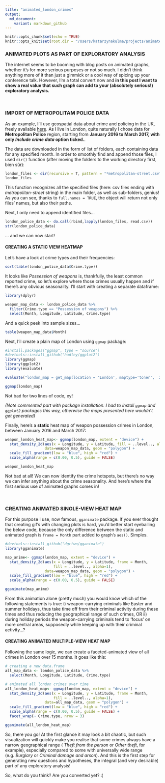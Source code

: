 ```yaml
---
title: "animated_london_crimes"
output: 
  md_document:
    variant: markdown_github
---
```


```r
knitr::opts_chunk$set(echo = TRUE)
knitr::opts_knit$set(root.dir = "/Users/katarzynakulma/projects/animated_maps/")
```

### ANIMATED PLOTS AS PART OF EXPLORATORY ANALYSIS 

The internet seems to be booming with blog posts on animated graphs, whether it's for more serious purposes or not so much. I didn't think anything more of it than just a gimmick or a cool way of spicing up your conference talk. However, I'm a total convert now and **in this post I want to show a real value that such graph can add to your (absolutely serious!) exploratory analysis.**

<br>

### IMPORT OF METROPOLITAM POLICE DATA 

As an example, I'll use geospatial data about crime and policing in the UK, freely available [here](https://data.police.uk/data/). As I live in London, quite naturally I chose data for **Metropolitan Police** region, starting from **January 2016 to March 2017, with only _Include crime data_ option ticked.**. 

The data are downloaded in the form of list of folders, each containing data for any specified month. In order to smoothly find and append those files, I used `dir()` function (after moving the folders to the working directory first, bien sûr):

```r
london_files <- dir(recursive = T, pattern = "*metropolitan-street.csv", full.names=TRUE)
london_files
```

This function recognizes all the specified files (here: csv files ending with *metropolitan-street* string) in the main folder, as well as sub-folders, genius! As you can see, thanks to `full.names = TRUE`, the object will return not only files' names, but also their paths.

Next, I only need to append identified files...
```r
london_police_data <- do.call(rbind,lapply(london_files, read.csv))
str(london_police_data) 
```
... and we can now start!

#### CREATING A STATIC VIEW HEATMAP

Let's have a look at crime types and their frequencies:

```r
sort(table(london_police_data$Crime.type))
```

It looks like _Possession of weapons_ is, thankfully, the least common reported crime, so let's explore where those crimes usually happen and if there's any obvious seasonality. I'll start with creating a separate dataframe: 

```r
library(dplyr)

weapon_map_data <- london_police_data %>%
  filter(Crime.type == "Possession of weapons") %>% 
  select(Month, Longitude, Latitude, Crime.type)
```

And a quick peek into sample sizes...

```r
table(weapon_map_data$Month)
```

Next, I'll create a plain map of London using `ggmap` package:

```r
#install.packages("ggmap", type = "source")
#devtools::install_github("hadley/ggplot2")
library(ggmap)
library(ggplot2)
library(evaluate)

evaluate("london_map = get_map(location = 'London', maptype='toner',  zoom = 10)")

ggmap(london_map)
```

Not bad for two lines of code, ey!

_(Note commented part with package installation: I had to install `ggmap` and `ggplot2` packages this way, otherwise the maps presented here wouldn't get generated)_

Finally, here's a **static** heat map of weapon possession crimes in London, between January 2016 and March 2017:

```r
weapon_london_heat_map<- ggmap(london_map, extent = "device") +
  stat_density_2d(aes(x = Longitude, y = Latitude, fill = ..level.., alpha=1),
                  data=weapon_map_data, geom = "polygon") +
  scale_fill_gradient(low = "blue", high = "red") +
  scale_alpha(range = c(0.00, 0.5), guide = FALSE) 

weapon_london_heat_map
```

Not bad at all! We can now identify the crime hotspots, but there's no way we can infer anything about the crime seasonality. And here's where the first serious use of animated graphs comes in!

<br>

### CREATING ANIMATED SINGLE-VIEW HEAT MAP

For this purpose I use, now famous, `gganimate` package. If you ever thought that creating gif's with changing plots is hard, you'd better start eyeballing the below code, because the only difference between the static and animated graph is `frame = Month` part added to graph's `aes()`. Simples. 

```r
#devtools::install_github("dgrtwo/gganimate")
library(gganimate)

map_anime<- ggmap(london_map, extent = "device") +
  stat_density_2d(aes(x = Longitude, y = Latitude, frame = Month, 
                      fill = ..level.., alpha=1),
                  data=weapon_map_data, geom = "polygon") +
  scale_fill_gradient(low = "blue", high = "red") +
  scale_alpha(range = c(0.00, 0.5), guide = FALSE) 

gganimate(map_anime)
```

From this animation alone (pretty much) you would know which of the following statements is true:  i) weapon-carrying criminals like Easter and summer holidays, thus take time off from their criminal activity during these times and thus reducing the geographical range of such crimes, OR ii) during holiday periods the weapon-carrying criminals tend to 'focus' on more central areas, supposedly while keeping up with their criminal activity...?


#### CREATING ANIMATED MULTIPLE-VIEW HEAT MAP

Following the same logic, we can create a faceted-animated view of all crimes in London over 15 months. It goes like this:

```r

# creating a new data.frame
all_map_data <- london_police_data %>% 
  select(Month, Longitude, Latitude, Crime.type)

# animated all london crimes over time
all_london_heat_map<- ggmap(london_map, extent = "device") +
  stat_density_2d(aes(x = Longitude, y = Latitude, frame = Month, 
                      fill = ..level.., alpha=1),
                  data=all_map_data, geom = "polygon") +
  scale_fill_gradient(low = "blue", high = "red") +
  scale_alpha(range = c(0.00, 0.5), guide = FALSE) +
  facet_wrap(~ Crime.type, nrow = 3) 

gganimate(all_london_heat_map)
```

So, there you go! At the first glance it may look a bit chaotic, but such visualization will quickly make you realise that some crimes always have a narrow geographical range ( _Theft from the person_ or _Other theft_, for example), especially compared to some with universally wide range (e.g. _Burglary_ or _Criminal damage and arson_). And this is the first step for generating new questions and hypotheses, the integral (and very desirable) part of any exploratory analysis!

So, what do you think? Are you converted yet? :)